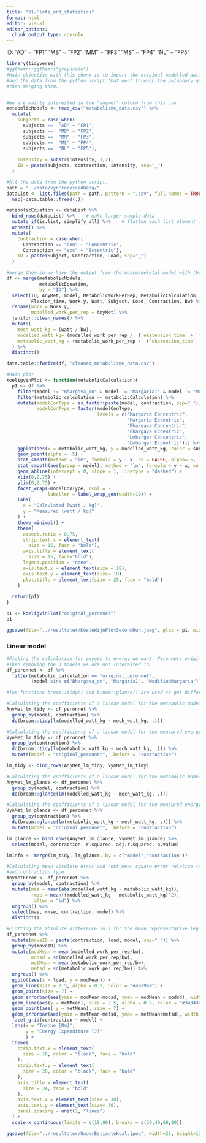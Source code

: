 ```yaml
---
title: "01-Plots_and_statistics"
format: html
editor: visual
editor_options: 
  chunk_output_type: console
---
```


ID: "AD" \~ "FP1" "MB" \~ "FP2" "MM" \~ "FP3" "MS" \~ "FP4" "NL" \~ "FP5"

```r
library(tidyverse)
#ggthemr::ggthemr("greyscale")
#Main objective with this chunk is to import the original modelled data from anybody (metabolicModels) 
#and the data from the python script that went through the pulmonary gas exchange data (metabolicEquation)
#then merging them.


#We are mainly interested in the "anymet" column from this csv
metabolicModels <- read_csv("metabolisme_data.csv") %>% 
  mutate(
    subjects = case_when(
      subjects ==  "AD" ~ "FP1",
      subjects ==  "MB" ~ "FP2",
      subjects ==  "MM" ~ "FP3",
      subjects ==  "MS" ~ "FP4",
      subjects ==  "NL" ~ "FP5"),
    
    intensity = substr(intensity, 1,2),
    ID = paste(subjects, contraction, intensity, sep="_")
  )

#All the data from the python script.
path = "../data/vynProcessedData/"
dataList <- list.files(path = path, pattern = ".csv", full.names = TRUE) %>% 
  map(~data.table::fread(.))

metabolicEquation <- dataList %>% 
  bind_rows(dataList) %>%    # make larger sample data
  mutate_if(is.list, simplify_all) %>%    # flatten each list element internally 
  unnest() %>% 
  mutate(
    Contraction = case_when(
      Contraction == "con" ~ "Concentric",
      Contraction == "exc" ~ "Eccentric"),
    ID = paste(Subject, Contraction, Load, sep="_")
  )

#merge them so we have the output from the muscuskeletal model with the gas exchange + other information
df <- merge(metabolicModels, 
            metabolicEquation,
            by = "ID") %>% 
  select(ID, AnyMet, model, MetabolicWorkPerRep, MetabolicCalculation, Ekstension_time, 
         Flexion_time, Work.y, Watt, Subject, Load, Contraction, Bw) %>% 
  rename(work = Work.y,
         modelled_work_per_rep = AnyMet) %>% 
  janitor::clean_names() %>% 
  mutate(
    mech_watt_kg = (watt / bw),
    modelled_watt_kg= (modelled_work_per_rep /  (`ekstension_time` + `flexion_time`)) / bw,
    metabolic_watt_kg = (metabolic_work_per_rep /  (`ekstension_time` + `flexion_time`)) / bw
  ) %>% 
  distinct()

data.table::fwrite(df, "cleaned_metabolisme_data.csv")
```


```r
#Main plot
koeligvinPlot <- function(metabolicCalculation){
  p1 <- df %>% 
    filter(model != "Bhargava_on" & model != "Margaria1" & model != "ModifiedMargaria") %>%
    filter(metabolic_calculation == metabolicCalculation) %>% 
    mutate(modelConType = as_factor(paste(model, contraction, sep=" ")),
           modelConType = factor(modelConType, 
                                 levels = c("Margaria Concentric", 
                                            "Margaria Eccentric", 
                                            "Bhargava Concentric",
                                            "Bhargava Eccentric",
                                            "Umberger Concentric",
                                            "Umberger Eccentric"))) %>% 
    ggplot(aes(x = metabolic_watt_kg, y = modelled_watt_kg, color = subject)) + 
    geom_point(alpha = .5) + 
    stat_smooth(method = "lm", formula = y ~ x, se = FALSE, alpha=.5, lwd = .5) + 
    stat_smooth(aes(group = model), method = "lm", formula = y ~ x, se = FALSE, color = "black", lwd = 1.25) +
    geom_abline(intercept = 0, slope = 1, linetype = "dashed") +
    xlim(0,2.75) + 
    ylim(0,2.75) + 
    facet_wrap(~modelConType, ncol = 2,
               labeller = label_wrap_gen(width=10)) + 
    labs(
      x = "Calculated [watt / kg]",
      y = "Measured [watt / kg]"
    ) + 
    theme_minimal() + 
    theme(
      aspect.ratio = 0.75,
      strip.text.x = element_text(
        size = 15, face = "bold"),
      axis.title = element_text(
        size = 15, face="bold"),
      legend.position = "none",
      axis.text.x = element_text(size = 18),
      axis.text.y = element_text(size= 18),
      plot.title = element_text(size = 25, face = "bold")
    )
  
  return(p1)
}

p1 <- koeligvinPlot("original_peronnet")
p1

ggsave(file="../resultater/KoeleWijnPlotSecondRun.jpeg", plot = p1, width=10, height=8, dpi = 1200)
```


### Linear model

```r
#Picking the calculation for oxygen to energy we want: Peronnets original work
#Then removing the 3 models we are not interested in.
df_peronnet <- df %>% 
  filter(metabolic_calculation == "original_peronnet", 
         !model %in% c("Bhargava_on", "Margaria1", "ModifiedMargaria"))

#Two functions broom::tidy() and broom::glance() are used to get different metrics out.

#Calculating the coefficients of a linear model for the metabolic models relative to the mechanical watt
AnyMet_lm_tidy <- df_peronnet %>% 
  group_by(model, contraction) %>% 
  do(broom::tidy(lm(modelled_watt_kg ~ mech_watt_kg, .)))

#Calculating the coefficients of a linear model for the measured energy relative to the mechanical watt
VynMet_lm_tidy <- df_peronnet %>% 
  group_by(contraction) %>% 
  do(broom::tidy(lm(metabolic_watt_kg ~ mech_watt_kg, .))) %>% 
  mutate(model = "original_peronnet", .before = "contraction")

lm_tidy <- bind_rows(AnyMet_lm_tidy, VynMet_lm_tidy)

#Calculating the coefficients of a linear model for the metabolic models relative to the mechanical watt
AnyMet_lm_glance <- df_peronnet %>% 
  group_by(model, contraction) %>% 
  do(broom::glance(lm(modelled_watt_kg ~ mech_watt_kg, .)))

#Calculating the coefficients of a linear model for the measured energy relative to the mechanical watt
VynMet_lm_glance <- df_peronnet %>% 
  group_by(contraction) %>%
  do(broom::glance(lm(metabolic_watt_kg ~ mech_watt_kg, .))) %>% 
  mutate(model = "original_peronnet", .before = "contraction")

lm_glance <- bind_rows(AnyMet_lm_glance, VynMet_lm_glance) %>% 
  select(model, contraction, r.squared, adj.r.squared, p.value)

lmInfo <- merge(lm_tidy, lm_glance, by = c("model","contraction"))

```

```r
#Calculating mean absolute error and root mean square error relative to the metabolic model
#and contraction type
AnymetError <- df_peronnet %>% 
  group_by(model, contraction) %>% 
  mutate(mae = mean(abs(modelled_watt_kg - metabolic_watt_kg)),
         rmse = mean((modelled_watt_kg - metabolic_watt_kg)^2),
         .after = "id") %>% 
  ungroup() %>% 
  select(mae, rmse, contraction, model) %>% 
  distinct()

```

```r
#Plotting the absolute difference in J for the mean representative leg extension
df_peronnet %>%
  mutate(moveID = paste(contraction, load, model, sep="_")) %>% 
  group_by(moveID) %>% 
  mutate(modMean = mean(modelled_work_per_rep/bw),
         modsd = sd(modelled_work_per_rep/bw),
         metMean = mean(metabolic_work_per_rep/bw),
         metsd = sd(metabolic_work_per_rep/bw)) %>% 
  ungroup() %>% 
  ggplot(aes(x = load, y = modMean)) + 
  geom_line(size = 2.5, alpha = 0.5, color = "#a9a9a9") + 
  geom_point(size = 7) + 
  geom_errorbar(aes(ymin = modMean-modsd, ymax = modMean + modsd), width = 6, position = position_dodge(.9)) + 
  geom_line(aes(y = metMean), size = 2.5, alpha = 0.5, color = "#343434") + 
  geom_point(aes( y = metMean), size = 7) + 
  geom_errorbar(aes(ymin = metMean-metsd, ymax = metMean+metsd), width = 6, position = position_dodge(.9)) +
  facet_grid(contraction ~ model) + 
  labs(x = "Torque [Nm]",
       y = "Energy Expenditure [J]"
       ) + 
  theme(
    strip.text.x = element_text(
      size = 30, color = "black", face = "bold"
    ),
    strip.text.y = element_text(
      size = 30, color = "black", face = "bold"
    ),
    axis.title = element_text(
      size = 34, face = "bold"
    ),
    axis.text.x = element_text(size = 30),
    axis.text.y = element_text(size= 30),
    panel.spacing = unit(2, "lines")
  ) + 
  scale_x_continuous(limits = c(10,90), breaks = c(20,40,60,80))

ggsave(file="../resultater/UnderEstimateKcal.jpeg", width=25, height=12, dpi = 1200)
```
